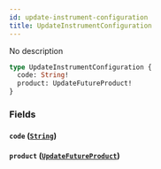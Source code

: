 ```yaml
---
id: update-instrument-configuration
title: UpdateInstrumentConfiguration
---
```



No description

```graphql
type UpdateInstrumentConfiguration {
  code: String!
  product: UpdateFutureProduct!
}
```


### Fields

#### `code` ([`String`](/docs/mainnet/graphql/scalars/string))




#### `product` ([`UpdateFutureProduct`](/docs/mainnet/graphql/objects/update-future-product))






